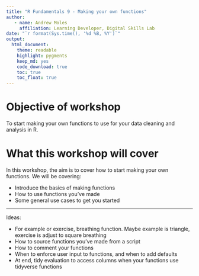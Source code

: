 ```yaml
---
title: "R Fundamentals 9 - Making your own functions"
author:
   - name: Andrew Moles
     affiliation: Learning Developer, Digital Skills Lab
date: "`r format(Sys.time(), '%d %B, %Y')`"
output: 
  html_document: 
    theme: readable
    highlight: pygments
    keep_md: yes
    code_download: true
    toc: true
    toc_float: true
---
```


# Objective of workshop

To start making your own functions to use for your data cleaning and analysis in R. 

# What this workshop will cover

In this workshop, the aim is to cover how to start making your own functions. We will be covering:

-   Introduce the basics of making functions
-   How to use functions you've made
-   Some general use cases to get you started

------------------------------------------------------------------------



Ideas:

- For example or exercise, breathing function. Maybe example is triangle, exercise is adjust to square breathing
- How to source functions you've made from a script
- How to comment your functions
- When to enforce user input to functions, and when to add defaults
- At end, tidy evaluation to access columns when your functions use tidyverse functions



